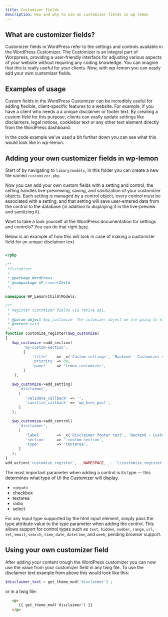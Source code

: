 ```yaml
---
title: Customizer fields
description: How and why to use an customizer fields in wp-lemon
---
```


## What are customizer fields?
Customizer fields in WordPress refer to the settings and controls available in the WordPress Customizer.
The Customizer is an integral part of Worppress, providing a user-friendly interface for adjusting various 
aspects of your website without requiring any coding knowledge. 
You can imagine that this is really useful for your clients. 
Now, with wp-lemon you can easily add your own customizer fields.

## Examples of usage
Custom fields in the WordPress Customizer can be incredibly useful for adding flexible, client-specific features to a website. For example, 
if you have a client who needs a a unique disclaimer or footer text. By creating a custom field for this purpose, 
clients can easily update settings like disclaimers, legal notices, cookiebar text or any other text element directly from the WordPress dashboard.

In the code example we've used a bit further down you can see what this would look like in wp-lemon.

## Adding your own customizer fields in wp-lemon
Start of by navigating to `libary/models`, in this folder you can create a new file named `customizer.php`.

Now you can add your own custom fields with a setting and control, the setting handles live-previewing, saving, and sanitization of your customizer objects. 
Each setting is managed by a control object, every control must be associated with a setting, 
and that setting will save user-entered data from the control to the database (in addition to displaying it in the live-preview and sanitizing it). 

Want to take a look yourself at the WordPress documentation for settings and controls? You can do that 
right [here](https://developer.wordpress.org/themes/customize-api/customizer-objects/#settings).

Below is an example of how this will look in case of making a customizer field for an unique disclaimer text.

``` php

<?php

/**
 *Customizer
 *
 * @package WordPress
 * @subpackage WP_Lemon\Child
 */

namespace WP_Lemon\Child\Models;

/**
 * Register customizer fields via native api.
 *
 * @param object $wp_customize  The cutomizer object we are going to extend.
 * @return void
 */
function customize_register($wp_customize)
{
   $wp_customize->add_section(
		'my-custom-section',
		[
			'title'    => _x('Custom settings', 'Backend - Customizer section title', 'wp-lemon-child'),
			'priority' => 30,
			'panel'    => 'lemon_customizer',
		]
	);

   $wp_customize->add_setting(
      'disclaimer',
      [
         'validate_callback' => '',
         'sanitize_callback' => 'wp_kses_post',
      ]
   );

   $wp_customize->add_control(
      'disclaimer',
      [
         'label'       => _x('Disclaimer footer text', 'Backend - Customizer field label', 'wp-lemon-child'),
         'section'     => '-custom-section',
         'type'        => 'textarea',
      ]
   );
}
add_action('customize_register', __NAMESPACE__ . '\\customize_register');
```

The most important parameter when adding a control is its type — this determines what type of UI the Customizer will display.

- `<input>`
- checkbox
- textarea
- radio
- select

For any input type supported by the html input element, simply pass the type attribute value to the type parameter when adding the control. 
This allows support for control types such as `text`, `hidden`, `number`, `range`, `url`, `tel`, `email`, `search`, `time`, `date`, `datetime`, and `week`, pending browser support.

## Using your own customizer field
After adding your content trough the WordPress customizer you can now use the value from your customizer field in any twig file. 
To use the disclaimer text example from above this would look like this:

``` php 
$disclaimer_text = get_theme_mod('disclaimer') ;
```

or in a twig file:

``` html 
   <p>
      {{ get_theme_mod('disclaimer') }}
   </p>
```
